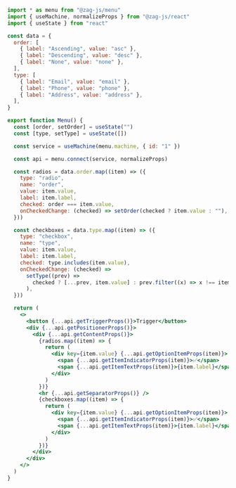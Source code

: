 ```jsx
import * as menu from "@zag-js/menu"
import { useMachine, normalizeProps } from "@zag-js/react"
import { useState } from "react"

const data = {
  order: [
    { label: "Ascending", value: "asc" },
    { label: "Descending", value: "desc" },
    { label: "None", value: "none" },
  ],
  type: [
    { label: "Email", value: "email" },
    { label: "Phone", value: "phone" },
    { label: "Address", value: "address" },
  ],
}

export function Menu() {
  const [order, setOrder] = useState("")
  const [type, setType] = useState([])

  const service = useMachine(menu.machine, { id: "1" })

  const api = menu.connect(service, normalizeProps)

  const radios = data.order.map((item) => ({
    type: "radio",
    name: "order",
    value: item.value,
    label: item.label,
    checked: order === item.value,
    onCheckedChange: (checked) => setOrder(checked ? item.value : ""),
  }))

  const checkboxes = data.type.map((item) => ({
    type: "checkbox",
    name: "type",
    value: item.value,
    label: item.label,
    checked: type.includes(item.value),
    onCheckedChange: (checked) =>
      setType((prev) =>
        checked ? [...prev, item.value] : prev.filter((x) => x !== item.value),
      ),
  }))

  return (
    <>
      <button {...api.getTriggerProps()}>Trigger</button>
      <div {...api.getPositionerProps()}>
        <div {...api.getContentProps()}>
          {radios.map((item) => {
            return (
              <div key={item.value} {...api.getOptionItemProps(item)}>
                <span {...api.getItemIndicatorProps(item)}>✅</span>
                <span {...api.getItemTextProps(item)}>{item.label}</span>
              </div>
            )
          })}
          <hr {...api.getSeparatorProps()} />
          {checkboxes.map((item) => {
            return (
              <div key={item.value} {...api.getOptionItemProps(item)}>
                <span {...api.getItemIndicatorProps(item)}>✅</span>
                <span {...api.getItemTextProps(item)}>{item.label}</span>
              </div>
            )
          })}
        </div>
      </div>
    </>
  )
}
```
